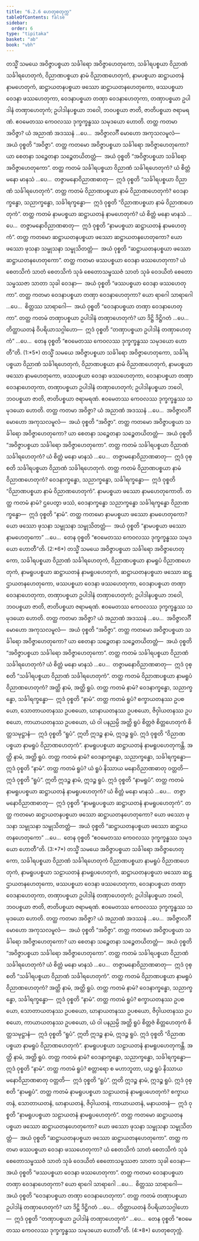 ```yaml
---
title: "6.2.6 ဟေတုစတုက္က"
tableOfContents: false
sidebar:
  order: 6
type: "tipitaka"
basket: "ab"
book: "vbh"
---
```



<DynamicBreadcrumb />

<Division number="256" book="vbh" e="ch" v="30" p="154">

<Paragraph number="1027" book="vbh">
တသ္မိံ သမယေ အဝိဇ္ဇာပစ္စယာ သင်္ခါရော အဝိဇ္ဇာဟေတုကော, သင်္ခါရပစ္စယာ ဝိညာဏံ သင်္ခါရဟေတုကံ, ဝိညာဏပစ္စယာ နာမံ ဝိညာဏဟေတုကံ, နာမပစ္စယာ ဆဋ္ဌာယတနံ နာမဟေတုကံ, ဆဋ္ဌာယတနပစ္စယာ ဖဿော ဆဋ္ဌာယတနဟေတုကော, ဖဿပစ္စယာ ဝေဒနာ ဖဿဟေတုကာ, ဝေဒနာပစ္စယာ တဏှာ ဝေဒနာဟေတုကာ, တဏှာပစ္စယာ ဥပါဒါနံ တဏှာဟေတုကံ; ဥပါဒါနပစ္စယာ ဘဝေါ, ဘဝပစ္စယာ ဇာတိ, ဇာတိပစ္စယာ ဇရာမရဏံ. ဧဝမေတဿ ကေဝလဿ ဒုက္ခက္ခန္ဓဿ သမုဒယော ဟောတိ.
</Paragraph>

</Division>
<Division number="257" book="vbh" e="ch" v="30" p="155">

<Paragraph number="1028" book="vbh">
တတ္ထ ကတမာ အဝိဇ္ဇာ? ယံ အညာဏံ အဒဿနံ …ပေ…  အဝိဇ္ဇာလင်္ဂီ မောဟော အကုသလမူလံ—  အယံ ဝုစ္စတိ “အဝိဇ္ဇာ”.
</Paragraph>

<Paragraph number="1029" book="vbh">
တတ္ထ ကတမော အဝိဇ္ဇာပစ္စယာ သင်္ခါရော အဝိဇ္ဇာဟေတုကော? ယာ စေတနာ သဉ္စေတနာ သဉ္စေတယိတတ္တံ—  အယံ ဝုစ္စတိ “အဝိဇ္ဇာပစ္စယာ သင်္ခါရော အဝိဇ္ဇာဟေတုကော”.
</Paragraph>

<Paragraph number="1030" book="vbh">
တတ္ထ ကတမံ သင်္ခါရပစ္စယာ ဝိညာဏံ သင်္ခါရဟေတုကံ? ယံ စိတ္တံ မနော မာနသံ …ပေ…  တဇ္ဇာမနောဝိညာဏဓာတု—  ဣဒံ ဝုစ္စတိ “သင်္ခါရပစ္စယာ ဝိညာဏံ သင်္ခါရဟေတုကံ”.
</Paragraph>

<Paragraph number="1031" book="vbh">
တတ္ထ ကတမံ ဝိညာဏပစ္စယာ နာမံ ဝိညာဏဟေတုကံ? ဝေဒနာက္ခန္ဓော, သညာက္ခန္ဓော, သင်္ခါရက္ခန္ဓော—  ဣဒံ ဝုစ္စတိ “ဝိညာဏပစ္စယာ နာမံ ဝိညာဏဟေတုကံ”.
</Paragraph>

<Paragraph number="1032" book="vbh">
တတ္ထ ကတမံ နာမပစ္စယာ ဆဋ္ဌာယတနံ နာမဟေတုကံ? ယံ စိတ္တံ မနော မာနသံ …ပေ…  တဇ္ဇာမနောဝိညာဏဓာတု—  ဣဒံ ဝုစ္စတိ “နာမပစ္စယာ ဆဋ္ဌာယတနံ နာမဟေတုကံ”.
</Paragraph>

<Paragraph number="1033" book="vbh">
တတ္ထ ကတမော ဆဋ္ဌာယတနပစ္စယာ ဖဿော ဆဋ္ဌာယတနဟေတုကော? ယော ဖဿော ဖုသနာ သမ္ဖုသနာ သမ္ဖုသိတတ္တံ—  အယံ ဝုစ္စတိ “ဆဋ္ဌာယတနပစ္စယာ ဖဿော ဆဋ္ဌာယတနဟေတုကော”.
</Paragraph>

<Paragraph number="1034" book="vbh">
တတ္ထ ကတမာ ဖဿပစ္စယာ ဝေဒနာ ဖဿဟေတုကာ? ယံ စေတသိကံ သာတံ စေတသိကံ သုခံ စေတောသမ္ဖဿဇံ သာတံ သုခံ ဝေဒယိတံ စေတောသမ္ဖဿဇာ သာတာ သုခါ ဝေဒနာ—  အယံ ဝုစ္စတိ “ဖဿပစ္စယာ ဝေဒနာ ဖဿဟေတုကာ”.
</Paragraph>

<Paragraph number="1035" book="vbh">
တတ္ထ ကတမာ ဝေဒနာပစ္စယာ တဏှာ ဝေဒနာဟေတုကာ? ယော ရာဂေါ သာရာဂေါ …ပေ…  စိတ္တဿ သာရာဂေါ—  အယံ ဝုစ္စတိ “ဝေဒနာပစ္စယာ တဏှာ ဝေဒနာဟေတုကာ”.
</Paragraph>

<Paragraph number="1036" book="vbh">
တတ္ထ ကတမံ တဏှာပစ္စယာ ဥပါဒါနံ တဏှာဟေတုကံ? ယာ ဒိဋ္ဌိ ဒိဋ္ဌိဂတံ …ပေ…  တိတ္ထာယတနံ ဝိပရိယာသဂ္ဂါဟော—  ဣဒံ ဝုစ္စတိ “တဏှာပစ္စယာ ဥပါဒါနံ တဏှာဟေတုကံ” …ပေ…  တေန ဝုစ္စတိ “ဧဝမေတဿ ကေဝလဿ ဒုက္ခက္ခန္ဓဿ သမုဒယော ဟောတီ”တိ. (1:*5*)
</Paragraph>

</Division>
<Division number="258" book="vbh" e="ch" v="30" p="156">

<Paragraph number="1037" book="vbh">
တသ္မိံ သမယေ အဝိဇ္ဇာပစ္စယာ သင်္ခါရော အဝိဇ္ဇာဟေတုကော, သင်္ခါရပစ္စယာ ဝိညာဏံ သင်္ခါရဟေတုကံ, ဝိညာဏပစ္စယာ နာမံ ဝိညာဏဟေတုကံ, နာမပစ္စယာ ဖဿော နာမဟေတုကော, ဖဿပစ္စယာ ဝေဒနာ ဖဿဟေတုကာ, ဝေဒနာပစ္စယာ တဏှာ ဝေဒနာဟေတုကာ, တဏှာပစ္စယာ ဥပါဒါနံ တဏှာဟေတုကံ; ဥပါဒါနပစ္စယာ ဘဝေါ, ဘဝပစ္စယာ ဇာတိ, ဇာတိပစ္စယာ ဇရာမရဏံ. ဧဝမေတဿ ကေဝလဿ ဒုက္ခက္ခန္ဓဿ သမုဒယော ဟောတိ.
</Paragraph>

</Division>
<Division number="259" book="vbh" e="ch" v="30" p="156">

<Paragraph number="1038" book="vbh">
တတ္ထ ကတမာ အဝိဇ္ဇာ? ယံ အညာဏံ အဒဿနံ …ပေ…  အဝိဇ္ဇာလင်္ဂီ မောဟော အကုသလမူလံ—  အယံ ဝုစ္စတိ “အဝိဇ္ဇာ”.
</Paragraph>

<Paragraph number="1039" book="vbh">
တတ္ထ ကတမော အဝိဇ္ဇာပစ္စယာ သင်္ခါရော အဝိဇ္ဇာဟေတုကော? ယာ စေတနာ သဉ္စေတနာ သဉ္စေတယိတတ္တံ—  အယံ ဝုစ္စတိ “အဝိဇ္ဇာပစ္စယာ သင်္ခါရော အဝိဇ္ဇာဟေတုကော”.
</Paragraph>

<Paragraph number="1040" book="vbh">
တတ္ထ ကတမံ သင်္ခါရပစ္စယာ ဝိညာဏံ သင်္ခါရဟေတုကံ? ယံ စိတ္တံ မနော မာနသံ …ပေ…  တဇ္ဇာမနောဝိညာဏဓာတု—  ဣဒံ ဝုစ္စတိ သင်္ခါရပစ္စယာ ဝိညာဏံ သင်္ခါရဟေတုကံ.
</Paragraph>

<Paragraph number="1041" book="vbh">
တတ္ထ ကတမံ ဝိညာဏပစ္စယာ နာမံ ဝိညာဏဟေတုကံ? ဝေဒနာက္ခန္ဓော, သညာက္ခန္ဓော, သင်္ခါရက္ခန္ဓော—  ဣဒံ ဝုစ္စတိ “ဝိညာဏပစ္စယာ နာမံ ဝိညာဏဟေတုကံ”.
</Paragraph>

<Paragraph number="1042" book="vbh">
နာမပစ္စယာ ဖဿော နာမဟေတုကောတိ. တတ္ထ ကတမံ နာမံ? ဌပေတွာ ဖဿံ, ဝေဒနာက္ခန္ဓော သညာက္ခန္ဓော သင်္ခါရက္ခန္ဓော ဝိညာဏက္ခန္ဓော—  ဣဒံ ဝုစ္စတိ “နာမံ”.
</Paragraph>

<Paragraph number="1043" book="vbh">
တတ္ထ ကတမော နာမပစ္စယာ ဖဿော နာမဟေတုကော? ယော ဖဿော ဖုသနာ သမ္ဖုသနာ သမ္ဖုသိတတ္တံ—  အယံ ဝုစ္စတိ “နာမပစ္စယာ ဖဿော နာမဟေတုကော” …ပေ…  တေန ဝုစ္စတိ “ဧဝမေတဿ ကေဝလဿ ဒုက္ခက္ခန္ဓဿ သမုဒယော ဟောတီ”တိ. (2:*6*)
</Paragraph>

</Division>
<Division number="260" book="vbh" e="ch" v="30" p="156">

<Paragraph number="1044" book="vbh">
တသ္မိံ သမယေ အဝိဇ္ဇာပစ္စယာ သင်္ခါရော အဝိဇ္ဇာဟေတုကော, သင်္ခါရပစ္စယာ ဝိညာဏံ သင်္ခါရဟေတုကံ, ဝိညာဏပစ္စယာ နာမရူပံ ဝိညာဏဟေတုကံ, နာမရူပပစ္စယာ ဆဋ္ဌာယတနံ နာမရူပဟေတုကံ, ဆဋ္ဌာယတနပစ္စယာ ဖဿော ဆဋ္ဌာယတနဟေတုကော, ဖဿပစ္စယာ ဝေဒနာ ဖဿဟေတုကာ, ဝေဒနာပစ္စယာ တဏှာ ဝေဒနာဟေတုကာ, တဏှာပစ္စယာ ဥပါဒါနံ တဏှာဟေတုကံ; ဥပါဒါနပစ္စယာ ဘဝေါ, ဘဝပစ္စယာ ဇာတိ, ဇာတိပစ္စယာ ဇရာမရဏံ. ဧဝမေတဿ ကေဝလဿ ဒုက္ခက္ခန္ဓဿ သမုဒယော ဟောတိ.
</Paragraph>

</Division>
<Division number="261" book="vbh" e="ch" v="30" p="157">

<Paragraph number="1045" book="vbh">
တတ္ထ ကတမာ အဝိဇ္ဇာ? ယံ အညာဏံ အဒဿနံ …ပေ…  အဝိဇ္ဇာလင်္ဂီ မောဟော အကုသလမူလံ—  အယံ ဝုစ္စတိ “အဝိဇ္ဇာ”.
</Paragraph>

<Paragraph number="1046" book="vbh">
တတ္ထ ကတမော အဝိဇ္ဇာပစ္စယာ သင်္ခါရော အဝိဇ္ဇာဟေတုကော? ယာ စေတနာ သဉ္စေတနာ သဉ္စေတယိတတ္တံ—  အယံ ဝုစ္စတိ “အဝိဇ္ဇာပစ္စယာ သင်္ခါရော အဝိဇ္ဇာဟေတုကော”.
</Paragraph>

<Paragraph number="1047" book="vbh">
တတ္ထ ကတမံ သင်္ခါရပစ္စယာ ဝိညာဏံ သင်္ခါရဟေတုကံ? ယံ စိတ္တံ မနော မာနသံ …ပေ…  တဇ္ဇာမနောဝိညာဏဓာတု—  ဣဒံ ဝုစ္စတိ “သင်္ခါရပစ္စယာ ဝိညာဏံ သင်္ခါရဟေတုကံ”.
</Paragraph>

<Paragraph number="1048" book="vbh">
တတ္ထ ကတမံ ဝိညာဏပစ္စယာ နာမရူပံ ဝိညာဏဟေတုကံ? အတ္ထိ နာမံ, အတ္ထိ ရူပံ. တတ္ထ ကတမံ နာမံ? ဝေဒနာက္ခန္ဓော, သညာက္ခန္ဓော, သင်္ခါရက္ခန္ဓော—  ဣဒံ ဝုစ္စတိ “နာမံ”. တတ္ထ ကတမံ ရူပံ? စက္ခာယတနဿ ဥပစယော, သောတာယတနဿ ဥပစယော, ဃာနာယတနဿ ဥပစယော, ဇိဝှါယတနဿ ဥပစယော, ကာယာယတနဿ ဥပစယော, ယံ ဝါ ပနညမ္ပိ အတ္ထိ ရူပံ စိတ္တဇံ စိတ္တဟေတုကံ စိတ္တသမုဋ္ဌာနံ—  ဣဒံ ဝုစ္စတိ “ရူပံ”. ဣတိ ဣဒဉ္စ နာမံ, ဣဒဉ္စ ရူပံ. ဣဒံ ဝုစ္စတိ “ဝိညာဏပစ္စယာ နာမရူပံ ဝိညာဏဟေတုကံ”.
</Paragraph>

<Paragraph number="1049" book="vbh">
နာမရူပပစ္စယာ ဆဋ္ဌာယတနံ နာမရူပဟေတုကန္တိ. အတ္ထိ နာမံ, အတ္ထိ ရူပံ. တတ္ထ ကတမံ နာမံ? ဝေဒနာက္ခန္ဓော, သညာက္ခန္ဓော, သင်္ခါရက္ခန္ဓော—  ဣဒံ ဝုစ္စတိ “နာမံ”. တတ္ထ ကတမံ ရူပံ? ယံ ရူပံ နိဿာယ မနောဝိညာဏဓာတု ဝတ္တတိ—  ဣဒံ ဝုစ္စတိ “ရူပံ”. ဣတိ ဣဒဉ္စ နာမံ, ဣဒဉ္စ ရူပံ. ဣဒံ ဝုစ္စတိ “နာမရူပံ”.
</Paragraph>

<Paragraph number="1050" book="vbh">
တတ္ထ ကတမံ နာမရူပပစ္စယာ ဆဋ္ဌာယတနံ နာမရူပဟေတုကံ? ယံ စိတ္တံ မနော မာနသံ …ပေ…  တဇ္ဇာမနောဝိညာဏဓာတု—  ဣဒံ ဝုစ္စတိ “နာမရူပပစ္စယာ ဆဋ္ဌာယတနံ နာမရူပဟေတုကံ”.
</Paragraph>

<Paragraph number="1051" book="vbh">
တတ္ထ ကတမော ဆဋ္ဌာယတနပစ္စယာ ဖဿော ဆဋ္ဌာယတနဟေတုကော? ယော ဖဿော ဖုသနာ သမ္ဖုသနာ သမ္ဖုသိတတ္တံ—  အယံ ဝုစ္စတိ “ဆဋ္ဌာယတနပစ္စယာ ဖဿော ဆဋ္ဌာယတနဟေတုကော” …ပေ…  တေန ဝုစ္စတိ “ဧဝမေတဿ ကေဝလဿ ဒုက္ခက္ခန္ဓဿ သမုဒယော ဟောတီ”တိ. (3:*7*)
</Paragraph>

</Division>
<Division number="262" book="vbh" e="ch" v="30" p="158">

<Paragraph number="1052" book="vbh">
တသ္မိံ သမယေ အဝိဇ္ဇာပစ္စယာ သင်္ခါရော အဝိဇ္ဇာဟေတုကော, သင်္ခါရပစ္စယာ ဝိညာဏံ သင်္ခါရဟေတုကံ ဝိညာဏပစ္စယာ နာမရူပံ ဝိညာဏဟေတုကံ, နာမရူပပစ္စယာ သဠာယတနံ နာမရူပဟေတုကံ, ဆဋ္ဌာယတနပစ္စယာ ဖဿော ဆဋ္ဌာယတနဟေတုကော, ဖဿပစ္စယာ ဝေဒနာ ဖဿဟေတုကာ, ဝေဒနာပစ္စယာ တဏှာ ဝေဒနာဟေတုကာ, တဏှာပစ္စယာ ဥပါဒါနံ တဏှာဟေတုကံ; ဥပါဒါနပစ္စယာ ဘဝေါ, ဘဝပစ္စယာ ဇာတိ, ဇာတိပစ္စယာ ဇရာမရဏံ. ဧဝမေတဿ ကေဝလဿ ဒုက္ခက္ခန္ဓဿ သမုဒယော ဟောတိ.
</Paragraph>

</Division>
<Division number="263" book="vbh" e="ch" v="30" p="158">

<Paragraph number="1053" book="vbh">
တတ္ထ ကတမာ အဝိဇ္ဇာ? ယံ အညာဏံ အဒဿနံ …ပေ…  အဝိဇ္ဇာလင်္ဂီ မောဟော အကုသလမူလံ—  အယံ ဝုစ္စတိ “အဝိဇ္ဇာ”.
</Paragraph>

<Paragraph number="1054" book="vbh">
တတ္ထ ကတမော အဝိဇ္ဇာပစ္စယာ သင်္ခါရော အဝိဇ္ဇာဟေတုကော? ယာ စေတနာ သဉ္စေတနာ သဉ္စေတယိတတ္တံ—  အယံ ဝုစ္စတိ “အဝိဇ္ဇာပစ္စယာ သင်္ခါရော အဝိဇ္ဇာဟေတုကော”.
</Paragraph>

<Paragraph number="1055" book="vbh">
တတ္ထ ကတမံ သင်္ခါရပစ္စယာ ဝိညာဏံ သင်္ခါရဟေတုကံ? ယံ စိတ္တံ မနော မာနသံ …ပေ…  တဇ္ဇာမနောဝိညာဏဓာတု—  ဣဒံ ဝုစ္စတိ “သင်္ခါရပစ္စယာ ဝိညာဏံ သင်္ခါရဟေတုကံ”.
</Paragraph>

<Paragraph number="1056" book="vbh">
တတ္ထ ကတမံ ဝိညာဏပစ္စယာ နာမရူပံ ဝိညာဏဟေတုကံ? အတ္ထိ နာမံ, အတ္ထိ ရူပံ. တတ္ထ ကတမံ နာမံ? ဝေဒနာက္ခန္ဓော, သညာက္ခန္ဓော, သင်္ခါရက္ခန္ဓော—  ဣဒံ ဝုစ္စတိ “နာမံ”. တတ္ထ ကတမံ ရူပံ? စက္ခာယတနဿ ဥပစယော, သောတာယတနဿ ဥပစယော, ဃာနာယတနဿ ဥပစယော, ဇိဝှါယတနဿ ဥပစယော, ကာယာယတနဿ ဥပစယော, ယံ ဝါ ပနညမ္ပိ အတ္ထိ ရူပံ စိတ္တဇံ စိတ္တဟေတုကံ စိတ္တသမုဋ္ဌာနံ—  ဣဒံ ဝုစ္စတိ “ရူပံ”. ဣတိ ဣဒဉ္စ နာမံ, ဣဒဉ္စ ရူပံ. ဣဒံ ဝုစ္စတိ “ဝိညာဏပစ္စယာ နာမရူပံ ဝိညာဏဟေတုကံ”.
</Paragraph>

<Paragraph number="1057" book="vbh">
နာမရူပပစ္စယာ သဠာယတနံ နာမရူပဟေတုကန္တိ. အတ္ထိ နာမံ, အတ္ထိ ရူပံ. တတ္ထ ကတမံ နာမံ? ဝေဒနာက္ခန္ဓော, သညာက္ခန္ဓော, သင်္ခါရက္ခန္ဓော—  ဣဒံ ဝုစ္စတိ “နာမံ”. တတ္ထ ကတမံ ရူပံ? စတ္တာရော စ မဟာဘူတာ, ယဉ္စ ရူပံ နိဿာယ မနောဝိညာဏဓာတု ဝတ္တတိ—  ဣဒံ ဝုစ္စတိ “ရူပံ”. ဣတိ ဣဒဉ္စ နာမံ, ဣဒဉ္စ ရူပံ. ဣဒံ ဝုစ္စတိ “နာမရူပံ”.
</Paragraph>

<Paragraph number="1058" book="vbh">
တတ္ထ ကတမံ နာမရူပပစ္စယာ သဠာယတနံ နာမရူပဟေတုကံ? စက္ခာယတနံ, သောတာယတနံ, ဃာနာယတနံ, ဇိဝှါယတနံ, ကာယာယတနံ, မနာယတနံ—  ဣဒံ ဝုစ္စတိ “နာမရူပပစ္စယာ သဠာယတနံ နာမရူပဟေတုကံ”.
</Paragraph>

<Paragraph number="1059" book="vbh">
တတ္ထ ကတမော ဆဋ္ဌာယတနပစ္စယာ ဖဿော ဆဋ္ဌာယတနဟေတုကော? ယော ဖဿော ဖုသနာ သမ္ဖုသနာ သမ္ဖုသိတတ္တံ—  အယံ ဝုစ္စတိ “ဆဋ္ဌာယတနပစ္စယာ ဖဿော ဆဋ္ဌာယတနဟေတုကော”.
</Paragraph>

<Paragraph number="1060" book="vbh">
တတ္ထ ကတမာ ဖဿပစ္စယာ ဝေဒနာ ဖဿဟေတုကာ? ယံ စေတသိကံ သာတံ စေတသိကံ သုခံ စေတောသမ္ဖဿဇံ သာတံ သုခံ ဝေဒယိတံ စေတောသမ္ဖဿဇာ သာတာ သုခါ ဝေဒနာ—  အယံ ဝုစ္စတိ “ဖဿပစ္စယာ ဝေဒနာ ဖဿဟေတုကာ”.
</Paragraph>

<Paragraph number="1061" book="vbh">
တတ္ထ ကတမာ ဝေဒနာပစ္စယာ တဏှာ ဝေဒနာဟေတုကာ? ယော ရာဂေါ သာရာဂေါ …ပေ…  စိတ္တဿ သာရာဂေါ—  အယံ ဝုစ္စတိ “ဝေဒနာပစ္စယာ တဏှာ ဝေဒနာဟေတုကာ”.
</Paragraph>

<Paragraph number="1062" book="vbh">
တတ္ထ ကတမံ တဏှာပစ္စယာ ဥပါဒါနံ တဏှာဟေတုကံ? ယာ ဒိဋ္ဌိ ဒိဋ္ဌိဂတံ …ပေ…  တိတ္ထာယတနံ ဝိပရိယာသဂ္ဂါဟော—  ဣဒံ ဝုစ္စတိ “တဏှာပစ္စယာ ဥပါဒါနံ တဏှာဟေတုကံ” …ပေ…  တေန ဝုစ္စတိ “ဧဝမေတဿ ကေဝလဿ ဒုက္ခက္ခန္ဓဿ သမုဒယော ဟောတီ”တိ. (4:*8*)

</Paragraph>
</Division>

<Paragraph number="1063" type="center" book="vbh">
ဟေတုစတုက္ကံ.
</Paragraph>